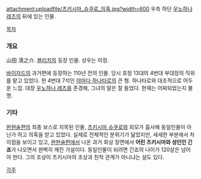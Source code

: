 attachment:uploadfile/츠키시마_슈쿠로_의혹.jpg?width=600
우측 하단 [[우노하나 레츠]]의 뒤에 있는 인물.

[[목차]]

=== 개요 ===
山田 淸之介. [[블리치]]의 등장 인물. 성우는 미정.

[[바이자드]]의 과거편에 등장하는 110년 전의 인물. 당시 호정 13대의 4번대 부대장의 직위를 맡고 있었다. 현 4번대 7석인 [[야마다 하나타로]]의 큰 형. 하나타로와 대조적으로 어두운 느낌. 대장 [[우노하나 레츠]]를 존경해, 그녀의 말은 잘 들었다. 현재는 어찌되었는지 불명.

=== 기타 ===
[[완현술]]편의 최종 보스로 지목된 인물, [[츠키시마 슈쿠로]]와 외모가 흡사해 동일인물이 아닌가 하고 의혹을 받고 있었다. 실제로 전체적인 분위기가 닮았지만, 세세한 부분에서 차이점을 보이고 있고, [[완현술]]편에서 나온 과거 회상 장면에서 '''어린 츠키시마와 성인인 긴죠'''가 나오면서 완벽히 깨진 가설이다. 동일인물이 되려면 긴죠의 나이가 120살은 넘어야 한다. 그의 조상이 츠키시마의 조상과 친척 관계가 아니냐는 설도 있다. 

[[각주]]
